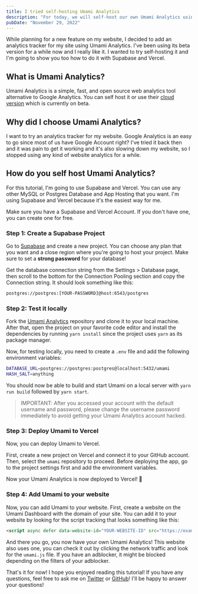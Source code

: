 ```yaml
---
title: I tried self-hosting Umami Analytics
description: "For today, we will self-host our own Umami Analytics using Supabase and Vercel."
pubDate: "November 29, 2022"
---
```


While planning for a new feature on my website, I decided to add an analytics tracker for my site using Umami Analytics. I've been using its beta version for a while now and I really like it. I wanted to try self-hosting it and I'm going to show you too how to do it with Supabase and Vercel.

## What is Umami Analytics?

Umami Analytics is a simple, fast, and open source web analytics tool alternative to Google Analytics. You can self host it or use their [cloud version](https://umami.is/pricing) which is currently on beta.

## Why did I choose Umami Analytics?

I want to try an analytics tracker for my website. Google Analytics is an easy to go since most of us have Google Account right? I've tried it back then and it was pain to get it working and it's also slowing down my website, so I stopped using any kind of website analytics for a while. 

## How do you self host Umami Analytics?
For this tutorial, I'm going to use Supabase and Vercel. You can use any other MySQL or Postgres Database and App Hosting that you want. I'm using Supabase and Vercel because it's the easiest way for me.

Make sure you have a Supabase and Vercel Account. If you don't have one, you can create one for free.

### Step 1: Create a Supabase Project
Go to [Supabase](https://supabase.io) and create a new project. You can choose any plan that you want and a close region where you're going to host your project. Make sure to set a **strong password** for your database!

<BlogImage src={CreateProject} alt="Create Project in Supabase" />

Get the database connection string from the Settings > Database page, then scroll to the bottom for the Connection Pooling section and copy the Connection string. It should look something like this: 
```bash
postgres://postgres:[YOUR-PASSWORD]@host:6543/postgres
```

### Step 2: Test it locally
Fork the [Umami Analytics](https://github.com/umami-software/umami) repository and clone it to your local machine. After that, open the project on your favorite code editor and install the dependencies by running `yarn install` since the project uses `yarn` as its package manager.

Now, for testing locally, you need to create a `.env` file and add the following environment variables:

```bash
DATABASE_URL=postgres://postgres:postgres@localhost:5432/umami
HASH_SALT=anything
```

You should now be able to build and start Umami on a local server with `yarn run build` followed by `yarn start`.

> IMPORTANT: After you accessed your account with the default username and password, please change the username password immediately to avoid getting your Umami Analytics account hacked.

### Step 3: Deploy Umami to Vercel

Now, you can deploy Umami to Vercel.

First, create a new project on Vercel and connect it to your GitHub account. Then, select the `umami` repository to proceed. Before deploying the app, go to the project settings first and add the environment variables.

<BlogImage src={VercelEnv} alt="Vercel Environment Variables" />

Now your Umami Analytics is now deployed to Vercel! 🎉

### Step 4: Add Umami to your website

Now, you can add Umami to your website. First, create a website on the Umami Dashboard with the domain of your site. You can add it to your website by looking for the script tracking that looks something like this:

```html
<script async defer data-website-id="YOUR-WEBSITE-ID" src="https://example.com/umami.js"></script>
```

And there you go, you now have your own Umami Analytics! This website also uses one, you can check it out by clicking the network traffic and look for the `umami.js` file. If you have an adblocker, it might be blocked depending on the filters of your adblocker.

That's it for now! I hope you enjoyed reading this tutorial! If you have any questions, feel free to ask me on [Twitter](https://twitter.com/lancerossdev) or [GitHub](https://github.com/lancerossdev)! I'll be happy to answer your questions!

